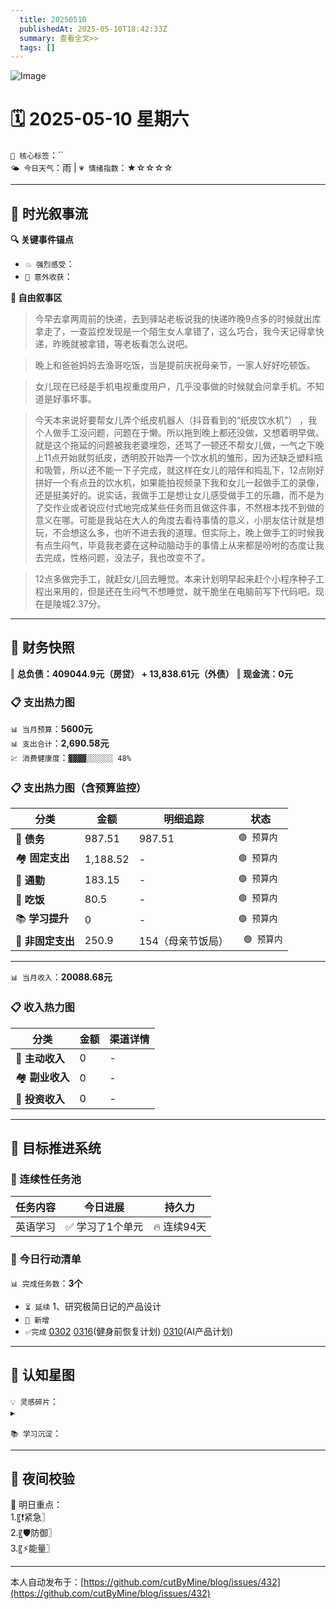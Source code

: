 ```yaml
---
  title: 20250510
  publishedAt: 2025-05-10T18:42:33Z
  summary: 查看全文>>
  tags: []
---
```


![Image](https://github.com/user-attachments/assets/12408c39-d549-42aa-98b0-09471fd96c17)

# 🗓️ 2025-05-10 星期六  
`🔑 核心标签`：``  
`🌤️ 今日天气`：雨 | `💗 情绪指数`：★☆☆☆☆   

---


## 🌊 **时光叙事流**
**🔍 关键事件锚点**  
- `💥 强烈感受`：                  
- `🎉 意外收获`：         

**📖 自由叙事区**  
> 今早去拿两周前的快递，去到驿站老板说我的快递昨晚9点多的时候就出库拿走了，一查监控发现是一个陌生女人拿错了，这么巧合，我今天记得拿快递，昨晚就被拿错，等老板看怎么说吧。

> 晚上和爸爸妈妈去渔哥吃饭，当是提前庆祝母亲节，一家人好好吃顿饭。

> 女儿现在已经是手机电视重度用户，几乎没事做的时候就会问拿手机。不知道是好事坏事。

> 今天本来说好要帮女儿弄个纸皮机器人（抖音看到的“纸皮饮水机”） ，我个人做手工没问题，问题在于懒。所以拖到晚上都还没做，又想着明早做。就是这个拖延的问题被我老婆埋怨，还骂了一顿还不帮女儿做，一气之下晚上11点开始就剪纸皮，透明胶开始弄一个饮水机的雏形，因为还缺乏塑料瓶和吸管，所以还不能一下子完成，就这样在女儿的陪伴和捣乱下，12点刚好拼好一个有点丑的饮水机，如果能拍视频录下我和女儿一起做手工的录像，还是挺美好的。说实话，我做手工是想让女儿感受做手工的乐趣，而不是为了交作业或者说应付式地完成某些任务而且做这件事，不然根本找不到做的意义在哪。可能是我站在大人的角度去看待事情的意义，小朋友估计就是想玩，不会想这么多，也听不进去我的道理。但实际上，晚上做手工的时候我有点生闷气，毕竟我老婆在这种动脑动手的事情上从来都是吩咐的态度让我去完成，性格问题，没法子，我也改变不了。

> 12点多做完手工，就赶女儿回去睡觉。本来计划明早起来赶个小程序种子工程出来用的，但是还在生闷气不想睡觉，就干脆坐在电脑前写下代码吧。现在是陵城2.37分。

---

## 💸 **财务快照**
‖ **总负债：409044.9元（房贷） + 13,838.61元（外债）**
‖ **现金流：0元**

### 📋 支出热力图

`📊 当月预算`：**5600元**  
`📊 支出合计`：**2,690.58元**  
`💹 消费健康度`：`▓▓▓▓░░░░░░ 48%`  
### 📋 支出热力图（含预算监控）
| 分类         | 金额    | 明细追踪                  | 状态           |
|--------------|---------|---------------------------|----------------|
| 🏦 **债务**    | 987.51   | 987.51    | `🟢 预算内`   |
| 🏘️ **固定支出** | 1,188.52     |  -  | `🟢 预算内`     |
| 🚌 **通勤**     | 183.15     | -      | `🟢 预算内`     |
| 🍜 **吃饭**     |  80.5   | - | `🟢 预算内`   |
| 📚 **学习提升** | 0      | -      | `🟢 预算内`     |
| 🎲 **非固定支出** | 250.9     |  154（母亲节饭局）  | ` 🟢 预算内`  |
---

`📊 当月收入`：**20088.68元**  

### 📋 收入热力图
| 分类         | 金额    | 渠道详情             |
|--------------|---------|-------------------------|
| 🏦 **主动收入**  | 0                | -        |
| 🏘️ **副业收入**  | 0                | -        |
| 🚌 **投资收入**  | 0                | -        |



---

## 🎯 **目标推进系统**

### 🔄 连续性任务池
| 任务内容                | 今日进展          | 持久力     |
|-------------------------|-------------------|------------|
| 英语学习         | ✅ 学习了1个单元 | 🔥 连续94天  |



### 📌 今日行动清单

`📊 完成任务数`：**3个**  
- `⏳ 延续` 1、研究极简日记的产品设计             
- `🚩 新增`   
- `✅完成` [0302](note://WEB9685e40ae7a6464db1196641a1ffd0ee)   [0316](note://WEBc1fcc89ec3e741538b703e8017b38c9f)(健身前恢复计划)  [0310](note://WEBfc89f9187c014fbe9fab88e2d09b4bde)(AI产品计划)


---

## 🌌 **认知星图**
`💡 灵感碎片`：  
▸ 


`📚 学习沉淀`：  
>    

---

## 🌃 夜间校验

🚀 明日重点：  
1.〖❗紧急〗  
2.〖🛡️防御〗  
3.〖⚡能量〗

---
本人自动发布于：[https://github.com/cutByMine/blog/issues/432](https://github.com/cutByMine/blog/issues/432)
